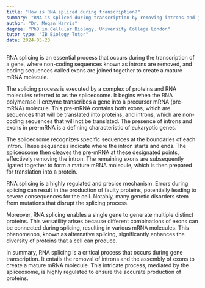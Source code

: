 ```yaml
---
title: "How is RNA spliced during transcription?"
summary: "RNA is spliced during transcription by removing introns and joining exons together to form a mature mRNA molecule."
author: "Dr. Megan Harris"
degree: "PhD in Cellular Biology, University College London"
tutor_type: "IB Biology Tutor"
date: 2024-05-23
---
```


RNA splicing is an essential process that occurs during the transcription of a gene, where non-coding sequences known as introns are removed, and coding sequences called exons are joined together to create a mature mRNA molecule.

The splicing process is executed by a complex of proteins and RNA molecules referred to as the spliceosome. It begins when the RNA polymerase II enzyme transcribes a gene into a precursor mRNA (pre-mRNA) molecule. This pre-mRNA contains both exons, which are sequences that will be translated into proteins, and introns, which are non-coding sequences that will not be translated. The presence of introns and exons in pre-mRNA is a defining characteristic of eukaryotic genes.

The spliceosome recognizes specific sequences at the boundaries of each intron. These sequences indicate where the intron starts and ends. The spliceosome then cleaves the pre-mRNA at these designated points, effectively removing the intron. The remaining exons are subsequently ligated together to form a mature mRNA molecule, which is then prepared for translation into a protein.

RNA splicing is a highly regulated and precise mechanism. Errors during splicing can result in the production of faulty proteins, potentially leading to severe consequences for the cell. Notably, many genetic disorders stem from mutations that disrupt the splicing process.

Moreover, RNA splicing enables a single gene to generate multiple distinct proteins. This versatility arises because different combinations of exons can be connected during splicing, resulting in various mRNA molecules. This phenomenon, known as alternative splicing, significantly enhances the diversity of proteins that a cell can produce.

In summary, RNA splicing is a critical process that occurs during gene transcription. It entails the removal of introns and the assembly of exons to create a mature mRNA molecule. This intricate process, mediated by the spliceosome, is highly regulated to ensure the accurate production of proteins.
    